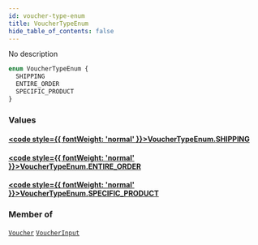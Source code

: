 ```yaml
---
id: voucher-type-enum
title: VoucherTypeEnum
hide_table_of_contents: false
---
```








No description

```graphql
enum VoucherTypeEnum {
  SHIPPING
  ENTIRE_ORDER
  SPECIFIC_PRODUCT
}
```


### Values

#### [<code style={{ fontWeight: 'normal' }}>VoucherTypeEnum.<b>SHIPPING</b></code>](#) 
> 
> 

#### [<code style={{ fontWeight: 'normal' }}>VoucherTypeEnum.<b>ENTIRE_ORDER</b></code>](#) 
> 
> 

#### [<code style={{ fontWeight: 'normal' }}>VoucherTypeEnum.<b>SPECIFIC_PRODUCT</b></code>](#) 
> 
> 



### Member of

[`Voucher`](../../../developer/api-reference/objects/voucher)  <Badge class="secondary" text="object"/><Bullet />[`VoucherInput`](../../../developer/api-reference/inputs/voucher-input)  <Badge class="secondary" text="input"/>



